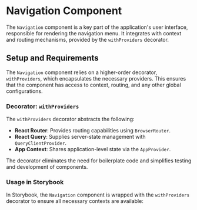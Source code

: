 
<Meta title="Components/Navigation" />

# Navigation Component

The `Navigation` component is a key part of the application's user interface, responsible for rendering the navigation menu. It integrates with context and routing mechanisms, provided by the `withProviders` decorator.

## Setup and Requirements

The `Navigation` component relies on a higher-order decorator, `withProviders`, which encapsulates the necessary providers. This ensures that the component has access to context, routing, and any other global configurations.

### Decorator: `withProviders`

The `withProviders` decorator abstracts the following:

- **React Router**: Provides routing capabilities using `BrowserRouter`.
- **React Query**: Supplies server-state management with `QueryClientProvider`.
- **App Context**: Shares application-level state via the `AppProvider`.

The decorator eliminates the need for boilerplate code and simplifies testing and development of components.

### Usage in Storybook

In Storybook, the `Navigation` component is wrapped with the `withProviders` decorator to ensure all necessary contexts are available:
